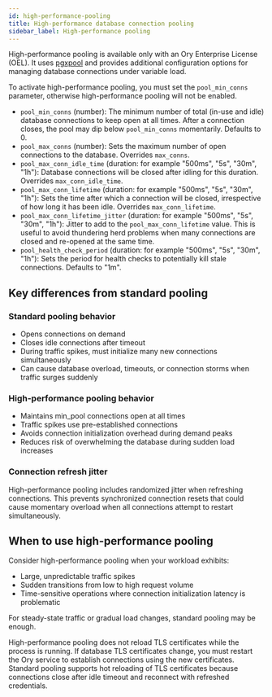 ```yaml
---
id: high-performance-pooling
title: High-performance database connection pooling
sidebar_label: High-performance pooling
---
```


High-performance pooling is available only with an Ory Enterprise License (OEL). It uses
[pgxpool](https://pkg.go.dev/github.com/jackc/pgx/v5/pgxpool) and provides additional configuration options for managing database
connections under variable load.

To activate high-performance pooling, you must set the `pool_min_conns` parameter, otherwise high-performance pooling will not be
enabled.

- `pool_min_conns` (number): The minimum number of total (in-use and idle) database connections to keep open at all times. After a
  connection closes, the pool may dip below `pool_min_conns` momentarily. Defaults to 0.
- `pool_max_conns` (number): Sets the maximum number of open connections to the database. Overrides `max_conns`.
- `pool_max_conn_idle_time` (duration: for example "500ms", "5s", "30m", "1h"): Database connections will be closed after idling
  for this duration. Overrides `max_conn_idle_time`.
- `pool_max_conn_lifetime` (duration: for example "500ms", "5s", "30m", "1h"): Sets the time after which a connection will be
  closed, irrespective of how long it has been idle. Overrides `max_conn_lifetime`.
- `pool_max_conn_lifetime_jitter` (duration: for example "500ms", "5s", "30m", "1h"): Jitter to add to the
  `pool_max_conn_lifetime` value. This is useful to avoid thundering herd problems when many connections are closed and re-opened
  at the same time.
- `pool_health_check_period` (duration: for example "500ms", "5s", "30m", "1h"): Sets the period for health checks to potentially
  kill stale connections. Defaults to "1m".

## Key differences from standard pooling

### Standard pooling behavior

- Opens connections on demand
- Closes idle connections after timeout
- During traffic spikes, must initialize many new connections simultaneously
- Can cause database overload, timeouts, or connection storms when traffic surges suddenly

### High-performance pooling behavior

- Maintains min_pool connections open at all times
- Traffic spikes use pre-established connections
- Avoids connection initialization overhead during demand peaks
- Reduces risk of overwhelming the database during sudden load increases

### Connection refresh jitter

High-performance pooling includes randomized jitter when refreshing connections. This prevents synchronized connection resets that
could cause momentary overload when all connections attempt to restart simultaneously.

## When to use high-performance pooling

Consider high-performance pooling when your workload exhibits:

- Large, unpredictable traffic spikes
- Sudden transitions from low to high request volume
- Time-sensitive operations where connection initialization latency is problematic

For steady-state traffic or gradual load changes, standard pooling may be enough.

High-performance pooling does not reload TLS certificates while the process is running. If database TLS certificates change, you
must restart the Ory service to establish connections using the new certificates. Standard pooling supports hot reloading of TLS
certificates because connections close after idle timeout and reconnect with refreshed credentials.
